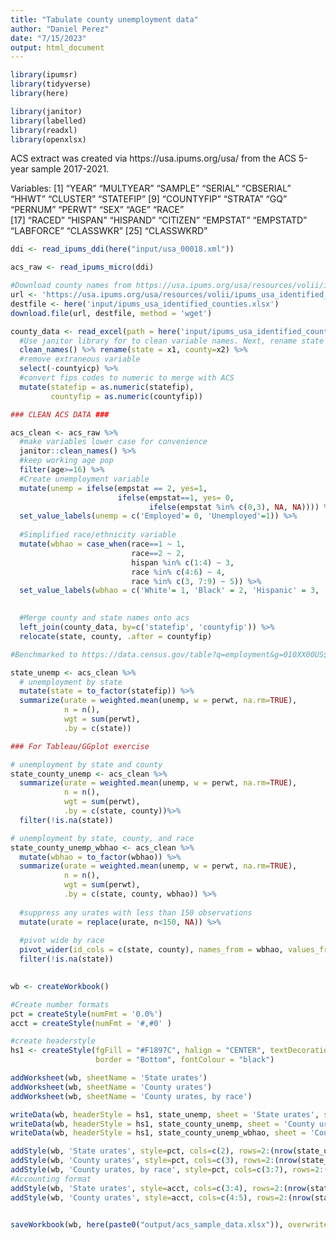```yaml
---
title: "Tabulate county unemployment data"
author: "Daniel Perez"
date: "7/15/2023"
output: html_document
---
```


```r

library(ipumsr)
library(tidyverse)
library(here)

library(janitor)
library(labelled)
library(readxl)
library(openxlsx)

```

ACS extract was created via https://usa.ipums.org/usa/ from the ACS 5-year sample 2017-2021. 

Variables: 
 [1] "YEAR"      "MULTYEAR"  "SAMPLE"    "SERIAL"    "CBSERIAL"  "HHWT"      "CLUSTER"   "STATEFIP" 
 [9] "COUNTYFIP" "STRATA"    "GQ"        "PERNUM"    "PERWT"     "SEX"       "AGE"       "RACE"     
[17] "RACED"     "HISPAN"    "HISPAND"   "CITIZEN"   "EMPSTAT"   "EMPSTATD"  "LABFORCE"  "CLASSWKR" 
[25] "CLASSWKRD"


```r

ddi <- read_ipums_ddi(here("input/usa_00018.xml"))

acs_raw <- read_ipums_micro(ddi)

#Download county names from https://usa.ipums.org/usa/resources/volii/ipums_usa_identified_counties.xlsx
url <- 'https://usa.ipums.org/usa/resources/volii/ipums_usa_identified_counties.xlsx'
destfile <- here('input/ipums_usa_identified_counties.xlsx')
download.file(url, destfile, method = 'wget')

county_data <- read_excel(path = here('input/ipums_usa_identified_counties.xlsx'), range = 'A2:E591') %>% 
  #Use janitor library for to clean variable names. Next, rename state and county variables
  clean_names() %>% rename(state = x1, county=x2) %>% 
  #remove extraneous variable
  select(-countyicp) %>% 
  #convert fips codes to numeric to merge with ACS
  mutate(statefip = as.numeric(statefip),
         countyfip = as.numeric(countyfip))

### CLEAN ACS DATA ###

acs_clean <- acs_raw %>%
  #make variables lower case for convenience
  janitor::clean_names() %>% 
  #keep working age pop
  filter(age>=16) %>% 
  #Create unemployment variable
  mutate(unemp = ifelse(empstat == 2, yes=1,
                        ifelse(empstat==1, yes= 0,
                               ifelse(empstat %in% c(0,3), NA, NA)))) %>% 
  set_value_labels(unemp = c('Employed'= 0, 'Unemployed'=1)) %>% 
  
  #Simplified race/ethnicity variable
  mutate(wbhao = case_when(race==1 ~ 1,
                           race==2 ~ 2,
                           hispan %in% c(1:4) ~ 3,
                           race %in% c(4:6) ~ 4,
                           race %in% c(3, 7:9) ~ 5)) %>% 
  set_value_labels(wbhao = c('White'= 1, 'Black' = 2, 'Hispanic' = 3, 'AAPI' = 4, 'Other' = 5)) %>% 

  
  #Merge county and state names onto acs
  left_join(county_data, by=c('statefip', 'countyfip')) %>% 
  relocate(state, county, .after = countyfip)

```


```r

#Benchmarked to https://data.census.gov/table?q=employment&g=010XX00US$0400000&y=2021&d=ACS+5-Year+Estimates+Subject+Tables&tid=ACSST5Y2021.S2301&moe=true

state_unemp <- acs_clean %>% 
  # unemployment by state
  mutate(state = to_factor(statefip)) %>% 
  summarize(urate = weighted.mean(unemp, w = perwt, na.rm=TRUE),
            n = n(),
            wgt = sum(perwt),
            .by = c(state))

### For Tableau/GGplot exercise

# unemployment by state and county
state_county_unemp <- acs_clean %>% 
  summarize(urate = weighted.mean(unemp, w = perwt, na.rm=TRUE),
            n = n(),
            wgt = sum(perwt),
            .by = c(state, county))%>% 
  filter(!is.na(state))

# unemployment by state, county, and race
state_county_unemp_wbhao <- acs_clean %>% 
  mutate(wbhao = to_factor(wbhao)) %>% 
  summarize(urate = weighted.mean(unemp, w = perwt, na.rm=TRUE),
            n = n(),
            wgt = sum(perwt),
            .by = c(state, county, wbhao)) %>% 
  
  #suppress any urates with less than 150 observations
  mutate(urate = replace(urate, n<150, NA)) %>% 
  
  #pivot wide by race
  pivot_wider(id_cols = c(state, county), names_from = wbhao, values_from = urate, names_prefix = 'urate_') %>% 
  filter(!is.na(state))
  
```

```r

wb <- createWorkbook()

#Create number formats
pct = createStyle(numFmt = '0.0%')
acct = createStyle(numFmt = '#,#0' )

#create headerstyle
hs1 <- createStyle(fgFill = "#F1897C", halign = "CENTER", textDecoration = "Bold",
                   border = "Bottom", fontColour = "black")

addWorksheet(wb, sheetName = 'State urates')
addWorksheet(wb, sheetName = 'County urates')
addWorksheet(wb, sheetName = 'County urates, by race')

writeData(wb, headerStyle = hs1, state_unemp, sheet = 'State urates', startCol = 1, startRow = 1, colNames = TRUE)
writeData(wb, headerStyle = hs1, state_county_unemp, sheet = 'County urates', startCol = 1, startRow = 1, colNames = TRUE)
writeData(wb, headerStyle = hs1, state_county_unemp_wbhao, sheet = 'County urates, by race', startCol = 1, startRow = 1, colNames = TRUE)

addStyle(wb, 'State urates', style=pct, cols=c(2), rows=2:(nrow(state_unemp)+1), gridExpand=TRUE)
addStyle(wb, 'County urates', style=pct, cols=c(3), rows=2:(nrow(state_county_unemp)+1), gridExpand=TRUE)
addStyle(wb, 'County urates, by race', style=pct, cols=c(3:7), rows=2:(nrow(state_county_unemp_wbhao)+1), gridExpand=TRUE)
#Accounting format
addStyle(wb, 'State urates', style=acct, cols=c(3:4), rows=2:(nrow(state_unemp)+1), gridExpand=TRUE)
addStyle(wb, 'County urates', style=acct, cols=c(4:5), rows=2:(nrow(state_county_unemp)+1), gridExpand=TRUE)


saveWorkbook(wb, here(paste0("output/acs_sample_data.xlsx")), overwrite = TRUE)

```





